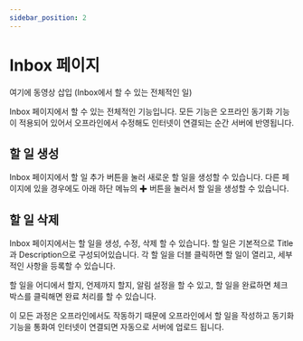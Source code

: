 ```yaml
---
sidebar_position: 2
---
```



# Inbox 페이지

여기에 동영상 삽입 (Inbox에서 할 수 있는 전체적인 일)

Inbox 페이지에서 할 수 있는 전체적인 기능입니다. 모든 기능은 오프라인 동기화 기능이 적용되어 있어서 오프라인에서 수정해도 인터넷이 연결되는 순간 서버에 반영됩니다.

## 할 일 생성

<ReactPlayer playing controls url="/tutorial/addtodo.mp4" />

Inbox 페이지에서 할 일 추가 버튼을 눌러 새로운 할 일을 생성할 수 있습니다. 다른 페이지에 있을 경우에도 아래 하단 메뉴의 ✚ 버튼을 눌러서 할 일을 생성할 수 있습니다.

## 할 일 삭제

Inbox 페이지에서는 할 일을 생성, 수정, 삭제 할 수 있습니다. 할 일은 기본적으로 Title과 Description으로 구성되어있습니다. 각 할 일을 더블 클릭하면 할 일이 열리고, 세부적인 사항을 등록할 수 있습니다.

할 일을 어디에서 할지, 언제까지 할지, 알림 설정을 할 수 있고, 할 일을 완료하면 체크박스를 클릭해면 완료 처리를 할 수 있습니다.

이 모든 과정은 오프라인에서도 작동하기 때문에 오프라인에서 할 일을 작성하고 동기화 기능을 통화여 인터넷이 연결되면 자동으로 서버에 업로드 됩니다.
